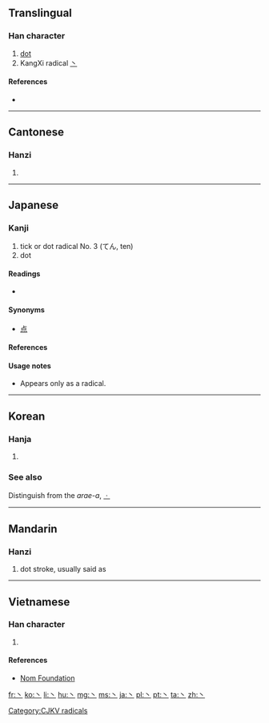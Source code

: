 {{also|`|\}}
==Translingual==
{{stroke order|type=animate}}

===Han character===
{{Han char|rn=3|rad=丶|as=00|sn=1|four=|canj=戈 (I), X戈 (XI)}}

# [[dot]]
# KangXi radical [[Index:Chinese radical/丶|丶]]

====References====
* {{Han ref|kx=0080.120|dkj=00091|dj=0162.140|hdz=10042.080|uh=4E36|ud=20022}}

----

==Cantonese==

===Hanzi===
{{yue-hanzi|jyut=|y=[[jyu2]]}}

# {{defn|lang=yue|sort=丶00}}

----

==Japanese==

===Kanji===
{{ja-kanji|grade=r|rs=丶00}}

# tick or dot radical No. 3 (てん, ten)
# dot

====Readings====
* {{ja-readings|on=[[ちゅう]] (chū)|kun=[[てん]] (ten)}}

====Synonyms====
* [[点]]

====References====
{{ja-kref
|jis= 5026
|ku= 4806
|shift= 98a4
|euc= D0A6
|freq= ''radical''
|nelson= ''not listed''
|newnelson= 32
|halpern= 3344
|kld= ''not listed''
|heisig= ''not listed''
|tuttle= 0a1.3
}}

====Usage notes====
* Appears only  as a radical.

----

==Korean==

===Hanja===
{{ko-hanja|hangeul=주|rv=ju|mr=chu}}

# {{defn|lang=ko|sort=丶00}}

===See also===
Distinguish from the ''arae-a'', [[ㆍ]]

[[Category:CJKV radicals]]

----

==Mandarin==

===Hanzi===
{{cmn-hanzi|pin=[[zhǔ]] ([[zhu3]])|wg=[[chu3|chu<sup>3</sup>]]}}

# dot stroke, usually said as {{zh-tsp|點|点|diǎn}}

----

==Vietnamese==

===Han character===
{{vi-hantu|[[chủ]]|rs=丶00}}

# {{defn|lang=vi|sort=丶00}}

====References====
*[http://nomfoundation.org/common/nom_details.php?codepoint=4e36 Nom Foundation]

[[fr:丶]]
[[ko:丶]]
[[li:丶]]
[[hu:丶]]
[[mg:丶]]
[[ms:丶]]
[[ja:丶]]
[[pl:丶]]
[[pt:丶]]
[[ta:丶]]
[[zh:丶]]